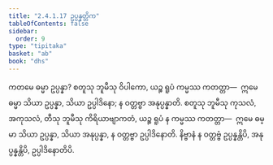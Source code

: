```yaml
---
title: "2.4.1.17 ဥပ္ပန္နတ္တိက"
tableOfContents: false
sidebar:
  order: 9
type: "tipitaka"
basket: "ab"
book: "dhs"
---
```



<DynamicBreadcrumb />

<Division number="1430" book="dhs">

<Paragraph number="2136" book="dhs">
ကတမေ ဓမ္မာ ဥပ္ပန္နာ? စတူသု ဘူမီသု ဝိပါကော, ယဉ္စ ရူပံ ကမ္မဿ ကတတ္တာ—  ဣမေ ဓမ္မာ သိယာ ဥပ္ပန္နာ, သိယာ ဥပ္ပါဒိနော; န ဝတ္တဗ္ဗာ အနုပ္ပန္နာတိ. စတူသု ဘူမီသု ကုသလံ, အကုသလံ, တီသု ဘူမီသု ကိရိယာဗျာကတံ, ယဉ္စ ရူပံ န ကမ္မဿ ကတတ္တာ—  ဣမေ ဓမ္မာ သိယာ ဥပ္ပန္နာ, သိယာ အနုပ္ပန္နာ, န ဝတ္တဗ္ဗာ ဥပ္ပါဒိနောတိ. နိဗ္ဗာနံ န ဝတ္တဗ္ဗံ ဥပ္ပန္နန္တိပိ, အနုပ္ပန္နန္တိပိ, ဥပ္ပါဒိနောတိပိ.
</Paragraph>
</Division>